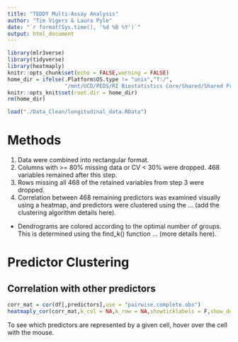 ```yaml
---
title: "TEDDY Multi-Assay Analysis"
author: "Tim Vigers & Laura Pyle"
date: "`r format(Sys.time(), '%d %B %Y')`"
output: html_document
---
```


```r
library(mlr3verse)
library(tidyverse)
library(heatmaply)
knitr::opts_chunk$set(echo = FALSE,warning = FALSE)
home_dir = ifelse(.Platform$OS.type != "unix","T:/",
                  "/mnt/UCD/PEDS/RI Biostatistics Core/Shared/Shared Projects/Laura/BDC/Projects/Howard Davidson/TEDDY data")
knitr::opts_knit$set(root.dir = home_dir)
rm(home_dir)
```

```r
load("./Data_Clean/longitudinal_data.RData")
```

# Methods

1. Data were combined into rectangular format.
2. Columns with >= 80% missing data or CV < 30% were dropped. 468 variables remained after this step. 
3. Rows missing all 468 of the retained variables from step 3 were dropped. 
4. Correlation between 468 remaining predictors was examined visually using a heatmap, and predictors were clustered using the ... (add the clustering algorithm details here).
 - Dendrograms are colored according to the optimal number of groups. This is determined using the find_k() function ... (more details here).

# Predictor Clustering

## Correlation with other predictors

```r
corr_mat = cor(df[,predictors],use = "pairwise.complete.obs")
heatmaply_cor(corr_mat,k_col = NA,k_row = NA,showticklabels = F,show_dendrogram	= c(F,T))
```

To see which predictors are represented by a given cell, hover over the cell with the mouse.
